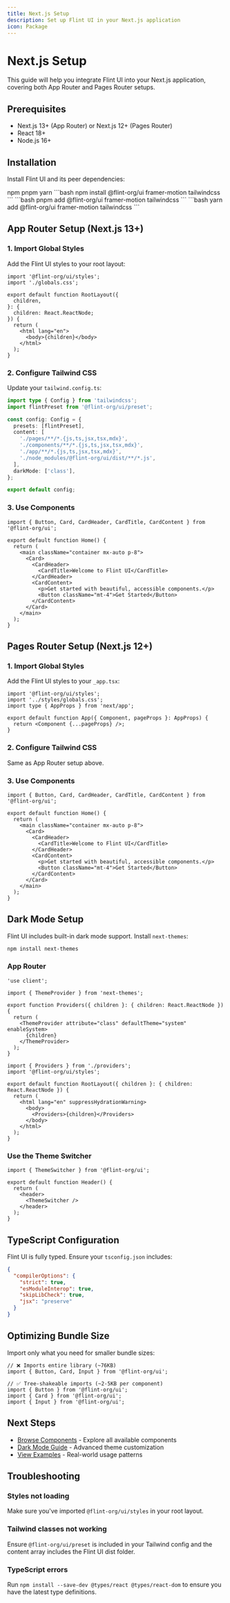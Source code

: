 ```yaml
---
title: Next.js Setup
description: Set up Flint UI in your Next.js application
icon: Package
---
```


# Next.js Setup

This guide will help you integrate Flint UI into your Next.js application, covering both App Router and Pages Router setups.

## Prerequisites

- Next.js 13+ (App Router) or Next.js 12+ (Pages Router)
- React 18+
- Node.js 16+

## Installation

Install Flint UI and its peer dependencies:

<Tabs defaultValue="npm">
  <TabsList>
    <TabsTrigger value="npm">npm</TabsTrigger>
    <TabsTrigger value="pnpm">pnpm</TabsTrigger>
    <TabsTrigger value="yarn">yarn</TabsTrigger>
  </TabsList>
  <TabsContent value="npm">
    ```bash
    npm install @flint-org/ui framer-motion tailwindcss
    ```
  </TabsContent>
  <TabsContent value="pnpm">
    ```bash
    pnpm add @flint-org/ui framer-motion tailwindcss
    ```
  </TabsContent>
  <TabsContent value="yarn">
    ```bash
    yarn add @flint-org/ui framer-motion tailwindcss
    ```
  </TabsContent>
</Tabs>

## App Router Setup (Next.js 13+)

### 1. Import Global Styles

Add the Flint UI styles to your root layout:

```tsx title="app/layout.tsx"
import '@flint-org/ui/styles';
import './globals.css';

export default function RootLayout({
  children,
}: {
  children: React.ReactNode;
}) {
  return (
    <html lang="en">
      <body>{children}</body>
    </html>
  );
}
```

### 2. Configure Tailwind CSS

Update your `tailwind.config.ts`:

```typescript title="tailwind.config.ts"
import type { Config } from 'tailwindcss';
import flintPreset from '@flint-org/ui/preset';

const config: Config = {
  presets: [flintPreset],
  content: [
    './pages/**/*.{js,ts,jsx,tsx,mdx}',
    './components/**/*.{js,ts,jsx,tsx,mdx}',
    './app/**/*.{js,ts,jsx,tsx,mdx}',
    './node_modules/@flint-org/ui/dist/**/*.js',
  ],
  darkMode: ['class'],
};

export default config;
```

### 3. Use Components

```tsx title="app/page.tsx"
import { Button, Card, CardHeader, CardTitle, CardContent } from '@flint-org/ui';

export default function Home() {
  return (
    <main className="container mx-auto p-8">
      <Card>
        <CardHeader>
          <CardTitle>Welcome to Flint UI</CardTitle>
        </CardHeader>
        <CardContent>
          <p>Get started with beautiful, accessible components.</p>
          <Button className="mt-4">Get Started</Button>
        </CardContent>
      </Card>
    </main>
  );
}
```

## Pages Router Setup (Next.js 12+)

### 1. Import Global Styles

Add the Flint UI styles to your `_app.tsx`:

```tsx title="pages/_app.tsx"
import '@flint-org/ui/styles';
import '../styles/globals.css';
import type { AppProps } from 'next/app';

export default function App({ Component, pageProps }: AppProps) {
  return <Component {...pageProps} />;
}
```

### 2. Configure Tailwind CSS

Same as App Router setup above.

### 3. Use Components

```tsx title="pages/index.tsx"
import { Button, Card, CardHeader, CardTitle, CardContent } from '@flint-org/ui';

export default function Home() {
  return (
    <main className="container mx-auto p-8">
      <Card>
        <CardHeader>
          <CardTitle>Welcome to Flint UI</CardTitle>
        </CardHeader>
        <CardContent>
          <p>Get started with beautiful, accessible components.</p>
          <Button className="mt-4">Get Started</Button>
        </CardContent>
      </Card>
    </main>
  );
}
```

## Dark Mode Setup

Flint UI includes built-in dark mode support. Install `next-themes`:

```bash
npm install next-themes
```

### App Router

```tsx title="app/providers.tsx"
'use client';

import { ThemeProvider } from 'next-themes';

export function Providers({ children }: { children: React.ReactNode }) {
  return (
    <ThemeProvider attribute="class" defaultTheme="system" enableSystem>
      {children}
    </ThemeProvider>
  );
}
```

```tsx title="app/layout.tsx"
import { Providers } from './providers';
import '@flint-org/ui/styles';

export default function RootLayout({ children }: { children: React.ReactNode }) {
  return (
    <html lang="en" suppressHydrationWarning>
      <body>
        <Providers>{children}</Providers>
      </body>
    </html>
  );
}
```

### Use the Theme Switcher

```tsx
import { ThemeSwitcher } from '@flint-org/ui';

export default function Header() {
  return (
    <header>
      <ThemeSwitcher />
    </header>
  );
}
```

## TypeScript Configuration

Flint UI is fully typed. Ensure your `tsconfig.json` includes:

```json title="tsconfig.json"
{
  "compilerOptions": {
    "strict": true,
    "esModuleInterop": true,
    "skipLibCheck": true,
    "jsx": "preserve"
  }
}
```

## Optimizing Bundle Size

Import only what you need for smaller bundle sizes:

```tsx
// ❌ Imports entire library (~76KB)
import { Button, Card, Input } from '@flint-org/ui';

// ✅ Tree-shakeable imports (~2-5KB per component)
import { Button } from '@flint-org/ui';
import { Card } from '@flint-org/ui';
import { Input } from '@flint-org/ui';
```

## Next Steps

- [Browse Components](/docs/components) - Explore all available components
- [Dark Mode Guide](/docs/guides/dark-mode) - Advanced theme customization
- [View Examples](/docs/examples) - Real-world usage patterns

## Troubleshooting

### Styles not loading

Make sure you've imported `@flint-org/ui/styles` in your root layout.

### Tailwind classes not working

Ensure `@flint-org/ui/preset` is included in your Tailwind config and the content array includes the Flint UI dist folder.

### TypeScript errors

Run `npm install --save-dev @types/react @types/react-dom` to ensure you have the latest type definitions.
